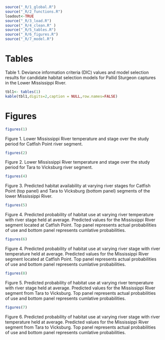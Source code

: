 


```r
source("_R/1_global.R")  	
source("_R/2_functions.R")  
loadout<-TRUE       
source("_R/3_load.R")     
source("_R/4_clean.R" )
source("_R/5_tables.R") 
source("_R/6_figures.R") 
source("_R/7_model.R")
```


# Tables

Table 1. Deviance information criteria (DIC) values and model 
selection results for candidate habitat selection models for 
Pallid Sturgeon captures in the Lower Mississippi River. 

```r
tbl1<- tables(1)
kable(tbl1,digits=2,caption = NULL,row.names=FALSE)
```

# Figures

```r
figures(1)
```

Figure 1.  Lower Mississippi River temperature and 
stage over the study period for Catfish Point river segment.



```r
figures(2)
```

Figure 2.  Lower Mississippi River temperature and 
stage over the study period for Tara to Vicksburg 
river segment.



```r
figures(4)
```
  
Figure 3.  Predicted habitat availability at varying river 
stages for Catfish Point (top panel) and Tara to Vicksburg 
(bottom panel) segments of the lower Mississippi River.  

```r
figures(5)
```

Figure 4. Predicted probability of habitat use at 
varying river temperature with river stage held at average.
Predicted values for the Mississippi River segment located at Catfish Point.
Top panel represents actual probabilities of use and bottom panel represents 
cumlative probabilities.


```r
figures(6)
```

Figure 4.  Predicted probability of habitat use at 
varying river stage with river temperature held at average.
Predicted values for the Mississippi River segment located at Catfish Point.
Top panel represents actual probabilities of use and bottom panel represents 
cumlative probabilities.  


```r
figures(8)
```

Figure 5.  Predicted probability of habitat use at 
varying river temperature with river stage held at average.
Predicted values for the Mississippi River segment from Tara to Vicksburg.
Top panel represents actual probabilities of use and bottom panel represents 
cumlative probabilities. 




```r
figures(7)
```

Figure 6. Predicted probability of habitat use at 
varying river stage with river temperature held at average.
Predicted values for the Mississippi River segment from Tara to Vicksburg.
Top panel represents actual probabilities of use and bottom panel represents 
cumlative probabilities.

